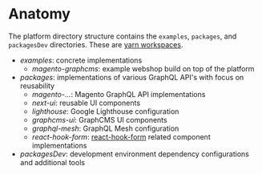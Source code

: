 # Anatomy

The platform directory structure contains the `examples`, `packages`, and
`packagesDev` directories. These are
[yarn workspaces](https://classic.yarnpkg.com/en/docs/workspaces/).

- _examples_: concrete implementations
  - _magento-graphcms_: example webshop build on top of the platform
- _packages_: implementations of various GraphQL API's with focus on reusability
  - _magento-..._: Magento GraphQL API implementations
  - _next-ui_: reusable UI components
  - _lighthouse_: Google Lighthouse configuration
  - _graphcms-ui_: GraphCMS UI components
  - _graphql-mesh_: GraphQL Mesh configuration
  - _react-hook-form_: [react-hook-form](https://react-hook-form.com/) related
    component implementations
- _packagesDev_: development environment dependency configurations and
  additional tools
